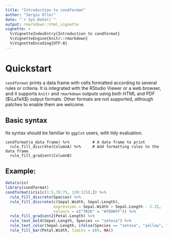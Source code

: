 ```yaml
---
title: "Introduction to condformat"
author: "Sergio Oller"
date: "`r Sys.Date()`"
output: rmarkdown::html_vignette
vignette: >
  %\VignetteIndexEntry{Introduction to condformat}
  %\VignetteEngine{knitr::rmarkdown}
  %\VignetteEncoding{UTF-8}
---
```


# Quickstart

`condformat` prints a data frame with cells formatted according to several
rules or criteria. It is integrated with the RStudio Viewer or a web browser,
and it supports `knitr` and `rmarkdown` outputs using both HTML and PDF
($\LaTeX$) output formats. Other formats are not supported,
although patches to enable them are welcome.

## Basic syntax

Its syntax should be familiar to `ggplot` users, with tidy evaluation.

    condformat(a_data_frame) %>%          # A data frame to print
      rule_fill_discrete(ColumnA) %>%     # Add formatting rules to the data frame
      rule_fill_gradient(ColumnB)

## Example:

```r
data(iris)
library(condformat)
condformat(iris[c(1:5,70:75, 120:125),]) %>%
  rule_fill_discrete(Species) %>%
  rule_fill_discrete(c(Sepal.Width, Sepal.Length),
                     expression = Sepal.Width > Sepal.Length - 2.25,
                     colours = c("TRUE" = "#7D00FF")) %>%
  rule_fill_gradient2(Petal.Length) %>%
  rule_text_bold(Sepal.Length, Species == "setosa") %>%
  rule_text_color(Sepal.Length, ifelse(Species == "setosa", "yellow", "")) %>%
  rule_fill_bar(Petal.Width, limits = c(0, NA))
```

